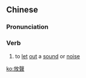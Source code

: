 {{also|放声}}
==Chinese==
{{zh-forms|s=放声}}

===Pronunciation===
{{zh-pron
|m=fàngshēng
|mn=pàng-siaⁿ
|cat=v
}}

===Verb===
{{zh-verb}}

# {{lb|zh|literary}} to [[let]] [[out]] a [[sound]] or [[noise]]

[[ko:放聲]]